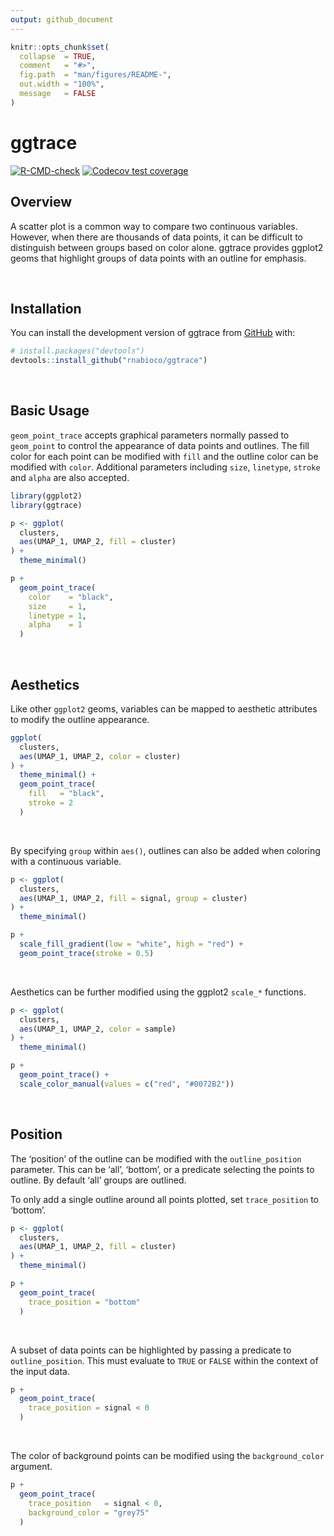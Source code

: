 ```yaml
---
output: github_document
---
```


<!-- README.md is generated from README.Rmd. Please edit that file -->

```r
knitr::opts_chunk$set(
  collapse  = TRUE,
  comment   = "#>",
  fig.path  = "man/figures/README-",
  out.width = "100%",
  message   = FALSE
)
```

# ggtrace

<!-- badges: start -->
[![R-CMD-check](https://github.com/rnabioco/ggtrace/workflows/R-CMD-check/badge.svg)](https://github.com/rnabioco/ggtrace/actions)
[![Codecov test coverage](https://codecov.io/gh/rnabioco/ggtrace/branch/master/graph/badge.svg)](https://codecov.io/gh/rnabioco/ggtrace?branch=master)
<!-- badges: end -->

## Overview

A scatter plot is a common way to compare two continuous variables. However, when there are thousands of data points, it can be difficult to distinguish between groups based on color alone. ggtrace provides ggplot2 geoms that highlight groups of data points with an outline for emphasis.

<br>

## Installation

You can install the development version of ggtrace from [GitHub](https://github.com/rnabioco/ggtrace) with:

``` r
# install.packages("devtools")
devtools::install_github("rnabioco/ggtrace")
```

<br>

## Basic Usage

`geom_point_trace` accepts graphical parameters normally passed to `geom_point` to control the appearance of data points and outlines. The fill color for each point can be modified with `fill` and the outline color can be modified with `color`. Additional parameters including `size`, `linetype`, `stroke` and `alpha` are also accepted.

```r
library(ggplot2)
library(ggtrace)

p <- ggplot(
  clusters,
  aes(UMAP_1, UMAP_2, fill = cluster)
) + 
  theme_minimal()

p +
  geom_point_trace(
    color    = "black",
    size     = 1,
    linetype = 1,
    alpha    = 1
  )
```

<br>

## Aesthetics

Like other `ggplot2` geoms, variables can be mapped to aesthetic attributes to modify the outline appearance.

```r
ggplot(
  clusters,
  aes(UMAP_1, UMAP_2, color = cluster)
) +
  theme_minimal() +
  geom_point_trace(
    fill   = "black",
    stroke = 2
  )
```

<br>

By specifying `group` within `aes()`, outlines can also be added when coloring with a continuous variable.

```r
p <- ggplot(
  clusters,
  aes(UMAP_1, UMAP_2, fill = signal, group = cluster)
) +
  theme_minimal()

p +
  scale_fill_gradient(low = "white", high = "red") +
  geom_point_trace(stroke = 0.5)
```

<br>

Aesthetics can be further modified using the ggplot2 `scale_*` functions.

```r
p <- ggplot(
  clusters,
  aes(UMAP_1, UMAP_2, color = sample)
) +
  theme_minimal()

p +
  geom_point_trace() +
  scale_color_manual(values = c("red", "#0072B2"))
```

<br>

## Position

The 'position' of the outline can be modified with the `outline_position` parameter. This can be 'all', 'bottom', or a predicate selecting the points to outline. By default 'all' groups are outlined.

To only add a single outline around all points plotted, set `trace_position` to 'bottom'.

```r
p <- ggplot(
  clusters,
  aes(UMAP_1, UMAP_2, fill = cluster)
) +
  theme_minimal()

p +
  geom_point_trace(
    trace_position = "bottom"
  )
```

<br>

A subset of data points can be highlighted by passing a predicate to `outline_position`. This must evaluate to `TRUE` or `FALSE` within the context of the input data.

```r
p +
  geom_point_trace(
    trace_position = signal < 0
  )
```

<br>

The color of background points can be modified using the `background_color` argument.

```r
p +
  geom_point_trace(
    trace_position   = signal < 0,
    background_color = "grey75"
  )
```
